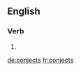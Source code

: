 ==English==

===Verb===
{{head|en|verb form}}

# {{en-third-person singular of|conject}}

[[de:conjects]]
[[fr:conjects]]